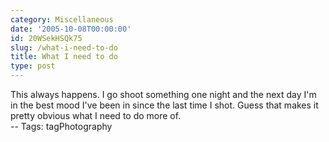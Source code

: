 ```yaml
---
category: Miscellaneous
date: '2005-10-08T00:00:00'
id: 20WSekHSQk75
slug: /what-i-need-to-do
title: What I need to do
type: post
---
```


This always happens. I go shoot something one night and the next
day I'm in the best mood I've been in since the last time I shot.
Guess that makes it pretty obvious what I need to do more of.  
-- Tags: tagPhotography